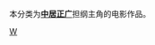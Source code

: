 {{noteTA
|G1 = JP Show
|G2 = Show
|G3 = Music
|G4 = Movie
}}

本分类为'''[[中居正广|中居正广]]'''担纲主角的电影作品。

[[Category:中居正廣|W]]